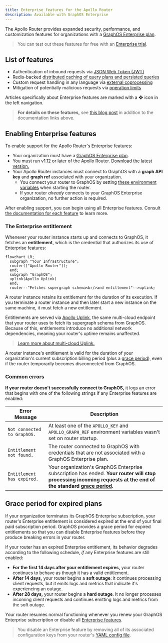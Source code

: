 ```yaml
---
title: Enterprise features for the Apollo Router
description: Available with GraphOS Enterprise
---
```


The Apollo Router provides expanded security, performance, and customization features for organizations with a [GraphOS Enterprise plan](https://www.apollographql.com/pricing/).

> You can test out these features for free with an [Enterprise trial](/graphos/org/plans/#enterprise-trials).

## List of features

- Authentication of inbound requests via [JSON Web Token (JWT)](./configuration/authn-jwt/)
- Redis-backed [distributed caching of query plans and persisted queries](./configuration/distributed-caching/)
- Custom request handling in any language via [external coprocessing](./customizations/coprocessor/)
- Mitigation of potentially malicious requests via [operation limits](./configuration/operation-limits)

Articles specifically about Enterprise features are marked with a **❖** icon in the left navigation.

> **For details on these features,** see [this blog post](https://blog.apollographql.com/apollo-router-v1-12-improved-router-security-performance-and-extensibility) in addition to the documentation links above.

## Enabling Enterprise features

To enable support for the Apollo Router's Enterprise features:

- Your organization must have a [GraphOS Enterprise plan](https://www.apollographql.com/pricing/).
- You must run v1.12 or later of the Apollo Router. [Download the latest version.](./quickstart#download-options)
- Your Apollo Router instances must connect to GraphOS with a **graph API key** and **graph ref** associated with your organization.
    - You connect your router to GraphOS by setting [these environment variables](./configuration/overview/#environment-variables) when starting the router.
    - If your router _already_ connects to your GraphOS Enterprise organization, no further action is required.

After enabling support, you can begin using all Enterprise features. Consult [the documentation for each feature](#list-of-features) to learn more.

### The Enterprise entitlement

Whenever your router instance starts up and connects to GraphOS, it fetches an **entitlement**, which is the credential that authorizes its use of Enterprise features:

```mermaid
flowchart LR;
  subgraph "Your Infrastructure";
  router(["Apollo Router"]);
  end;
  subgraph "GraphOS";
  uplink(Apollo Uplink)
  end;
  router--"Fetches supergraph schema<br/>and entitlement"-->uplink;
```

A router instance retains its entitlement for the duration of its execution. If you terminate a router instance and then later start a new instance on the same machine, it must fetch a new entitlement.

Entitlements are served via [Apollo Uplink](/federation/managed-federation/uplink/), the same multi-cloud endpoint that your router uses to fetch its supergraph schema from GraphOS. Because of this, entitlements introduce no additional network dependencies, meaning your router's uptime remains unaffected.

> [Learn more about multi-cloud Uplink.](https://www.apollographql.com/blog/announcement/backend/introducing-multi-cloud-support-for-apollo-uplink)

A router instance's entitlement is valid for the duration of your organization's current subscription billing period (plus a [grace period](#grace-period-for-expired-plans)), even if the router temporarily becomes disconnected from GraphOS.

### Common errors

**If your router doesn't successfully connect to GraphOS,** it logs an error that begins with one of the following strings if any Enterprise features are enabled:

| Error Message | Description |
|---------------|-------------|
| `Not connected to GraphOS.` | At least one of the `APOLLO_KEY` and `APOLLO_GRAPH_REF` environment variables wasn't set on router startup. |
| `Entitlement not found.` | The router connected to GraphOS with credentials that are not associated with a GraphOS Enterprise plan. |
| `Entitlement has expired.` | Your organization's GraphOS Enterprise subscription has ended. **Your router will stop processing incoming requests at the end of the standard [grace period](#grace-period-for-expired-plans).** |

## Grace period for expired plans

If your organization terminates its GraphOS Enterprise subscription, your router's Enterprise entitlement is considered expired at the end of your final paid subscription period. GraphOS provides a grace period for expired entitlements so that you can disable Enterprise features before they produce breaking errors in your router.

If your router has an expired Enterprise entitlement, its behavior degrades according to the following schedule, _if_ any Enterprise features are still enabled:

- **For the first 14 days after your entitlement expires,** your router continues to behave as though it has a valid entitlement.
- **After 14 days,** your router begins a **soft outage**: it continues processing client requests, but it emits logs and metrics that indicate it's experiencing an outage.
- **After 28 days,** your router begins a **hard outage**. It no longer processes incoming client requests and continues emitting logs and metrics from the soft outage.

Your router resumes normal functioning whenever you renew your GraphOS Enterprise subscription or disable all [Enterprise features](#list-of-features).

> You disable an Enterprise feature by removing all of its associated configuration keys from your router's [YAML config file](./configuration/overview/#yaml-config-file).

